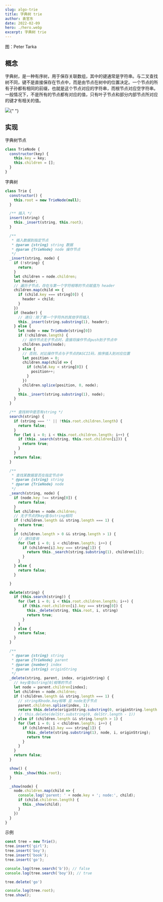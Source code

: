 ```yaml
---
slug: algo-trie
title: 字典树 trie
author: 袁官东
date: 2022-02-09
hero: ./hero.webp
excerpt: 字典树 trie
---
```

<div className={'img-desc'}>图：Peter Tarka</div>


## 概念

字典树，是一种有序树，用于保存关联数组，其中的键通常是字符串。与二叉查找树不同，键不是直接保存在节点中，而是由节点在树中的位置决定。一个节点的所有子孙都有相同的前缀，也就是这个节点对应的字符串，而根节点对应空字符串。一般情况下，不是所有的节点都有对应的值，只有叶子节点和部分内部节点所对应的键才有相关的值。

<img src="./1.jpg" />{" "}

## 实现
字典树节点
```js
class TrieNode {
  constructor(key) {
    this.key = key;
    this.children = [];
  }
}
```

字典树
```js
class Trie {
  constructor() {
    this.root = new TrieNode(null);
  }

  /** 插入 */
  insert(string) {
    this._insert(string, this.root);
  }

  /**
   * 插入数据到指定节点
   * @param {string} string 数据
   * @param {TrieNode} node 操作节点
   */
  _insert(string, node) {
    if (!string) {
      return;
    }
    let children = node.children;
    let header;
    // 遍历子节点，存在与第一个字符相等的节点赋值为 header
    children.map(child => {
      if (child.key === string[0]) {
        header = child;
      }
    })
    if (header) {
      // 递归：除了第一个字符外的其他字符插入
      this._insert(string.substring(1), header);
    } else {
      let node = new TrieNode(string[0])
      if (!children.length) {
        // 操作节点无子节点时，直接将操作节点push到子节点中
        children.push(node);
      } else {
        // 否则，对比操作节点与子节点的ASCII码，按序插入到对应位置
        let position = 0;
        children.map(child => {
          if (child.key < string[0]) {
            position++;
          }
        })
        children.splice(position, 0, node);
      }
      this._insert(string.substring(1), node);
    }
  }

  /** 查找树中是否有string */
  search(string) {
    if (string === '' || !this.root.children.length) {
      return false;
    }
    for (let i = 0; i < this.root.children.length; i++) {
      if (this._search(string, this.root.children[i])) {
        return true;
      }
    }
    return false;
  }

  /**
   * 查找某数据是否在指定节点中
   * @param {string} string 
   * @param {TrieNode} node 
   */
  _search(string, node) {
    if (node.key !== string[0]) {
      return false;
    }
    let children = node.children;
    // 无子节点的key值与string相同
    if (!children.length && string.length === 1) {
      return true;
    }
    if (children.length > 0 && string.length > 1) {
      // 递归查询
      for (let i = 0; i < children.length; i++) {
        if (children[i].key === string[1]) {
          return this._search(string.substring(1), children[i]);
        }
      }
    } else {
      return false;
    }

  }

  delete(string) {
    if (this.search(string)) {
      for (let i = 0; i < this.root.children.length; i++) {
        if (this.root.children[i].key === string[0]) {
          this._delete(string, this.root, i, string)
          return true;
        }
      }
    } else {
      return false;
    }
  }

  /**
   * @param {string} string 
   * @param {TrieNode} parent 
   * @param {number} index 
   * @param {string} originString 
   */
  _delete(string, parent, index, originString) {
    // key值与string[0]相等的节点
    let node = parent.children[index];
    let children = node.children;
    if (!children.length && string.length === 1) {
      // string和node.key相等 且 node无子节点
      parent.children.splice(index, 1);
      return this.delete(originString.substring(0, originString.length - 1))
      // this.delete(delStr.substring(0, delStr.length - 1))
    } else if (children.length && string.length > 1) {
      for (let i = 0; i < children.length; i++) {
        if (children[i].key === string[1]) {
          this._delete(string.substring(1), node, i, originString);
          return true
        }
      }
    }
    return false;
  }

  show() {
    this._show(this.root);
  }

  _show(node) {
    node.children.map(child => {
      console.log('parent: ' + node.key + '; node:', child);
      if (child.children.length) {
        this._show(child);
      }
    })
  }
}

```

示例
```js
const tree = new Trie();
tree.insert('girl');
tree.insert('boy');
tree.insert('book');
tree.insert('go');

console.log(tree.search('b')); // false
console.log(tree.search('boy')); // true

tree.delete('go')

console.log(tree.root);
tree.show();

```
